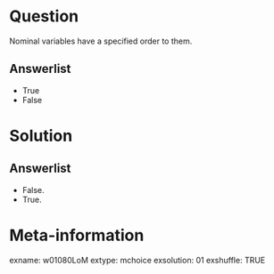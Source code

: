 Question
========
Nominal variables have a specified order to them.

Answerlist
----------
* True
* False


Solution
========

Answerlist
----------
* False.
* True.


Meta-information
================
exname: w01080LoM
extype: mchoice
exsolution: 01
exshuffle: TRUE